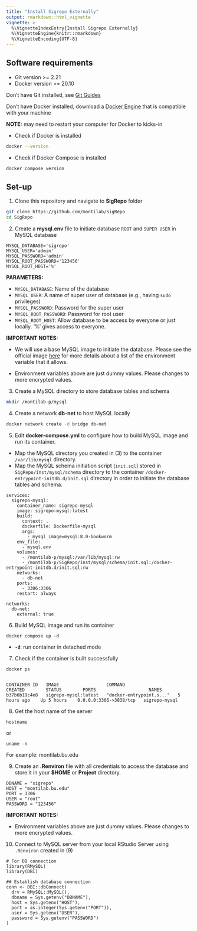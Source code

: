 ```yaml
---
title: "Install Sigrepo Externally"
output: rmarkdown::html_vignette
vignette: >
  %\VignetteIndexEntry{Install Sigrepo Externally}
  %\VignetteEngine{knitr::rmarkdown}
  %\VignetteEncoding{UTF-8}
---
```


## Software requirements

- Git version >= 2.21
- Docker version >= 20.10

Don't have Git installed, see [Git Guides](https://github.com/git-guides/install-git)

Don't have Docker installed, download a [Docker Engine](https://docs.docker.com/engine/install/) that is compatible with your machine

**NOTE:** may need to restart your computer for Docker to kicks-in

- Check if Docker is installed 

```bash
docker --version
```

- Check if Docker Compose is installed

```bash
docker compose version
```

## Set-up

1. Clone this repository and navigate to **SigRepo** folder

```bash
git clone https://github.com/montilab/SigRepo
cd SigRepo
```

2. Create a **mysql.env** file to initiate database `ROOT` and `SUPER USER` in MySQL database

```text
MYSQL_DATABASE='sigrepo'
MYSQL_USER='admin'
MYSQL_PASSWORD='admin'
MYSQL_ROOT_PASSWORD='123456'
MYSQL_ROOT_HOST='%'
```

__PARAMETERS:__

- `MYSQL_DATABASE`: Name of the database <br>
- `MYSQL_USER`: A name of super user of database (e.g., having `sudo` privileges) <br>
- `MYSQL_PASSWORD`: Password for the super user <br>
- `MYSQL_ROOT_PASSWORD`: Password for root user <br>
- `MYSQL_ROOT_HOST`: Allow database to be access by everyone or just locally. '%' gives access to everyone. <br>

__IMPORTANT NOTES:__

- We will use a base MySQL image to initiate the database. Please see the official image [here](https://hub.docker.com/_/mysql) for more details about a list of the environment variable that it allows.

- Environment variables above are just dummy values. Please changes to more encrypted values.

3. Create a MySQL directory to store database tables and schema

```bash
mkdir /montilab-p/mysql
```

4. Create a network **db-net** to host MySQL locally

```bash
docker network create -d bridge db-net
```

5. Edit **docker-compose.yml** to configure how to build MySQL image and run its container.

- Map the MySQL directory you created in (3) to the container `/var/lib/mysql` directory. <br>
- Map the MySQL schema initiation script (`init.sql`) stored in `SigRepo/inst/mysql/schema` directory to the container `/docker-entrypoint-initdb.d/init.sql` directory in order to initiate the database tables and schema. <br>

```text
services:
  sigrepo-mysql:
    container_name: sigrepo-mysql
    image: sigrepo-mysql:latest
    build:
      context: .
      dockerfile: Dockerfile-mysql
      args:
        - mysql_image=mysql:8.0-bookworm
    env_file:
      - mysql.env
    volumes:
      - /montilab-p/mysql:/var/lib/mysql:rw
      - /montilab-p/SigRepo/inst/mysql/schema/init.sql:/docker-entrypoint-initdb.d/init.sql:rw
    networks:
      - db-net
    ports:
      - 3306:3306
    restart: always

networks:
  db-net:
    external: true
```

6. Build MySQL image and run its container

```
docker compose up -d
```

- **`-d`**: run container in detached mode <br>

7. Check if the container is built successfully

```
docker ps


CONTAINER ID   IMAGE                  COMMAND                    CREATED        STATUS        PORTS                    NAMES
b37b6b19c4e8   sigrepo-mysql:latest   "docker-entrypoint.s..."   5 hours ago    Up 5 hours    0.0.0.0:3306->3838/tcp   sigrepo-mysql
```

8. Get the host name of the server

```
hostname
```

or

```
uname -n
```

For example: montilab.bu.edu

9. Create an **.Renviron** file with all credentials to access the database and store it in your **$HOME** or **Project** directory.

```
DBNAME = "sigrepo"
HOST = "montilab.bu.edu"
PORT = 3306
USER = "root"
PASSWORD = "123456"
```

__IMPORTANT NOTES:__ 

- Environment variables above are just dummy values. Please changes to more encrypted values.

10. Connect to MySQL server from your local RStudio Server using `.Renviron` created in (9)

```
# For DB connection
library(RMySQL)
library(DBI)

## Establish database connection
conn <- DBI::dbConnect(
  drv = RMySQL::MySQL(),
  dbname = Sys.getenv("DBNAME"), 
  host = Sys.getenv("HOST"), 
  port = as.integer(Sys.getenv("PORT")), 
  user = Sys.getenv("USER"), 
  password = Sys.getenv("PASSWORD")
)
```
